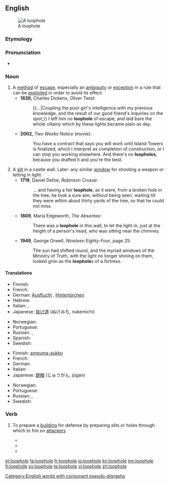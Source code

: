 ==English==
[[File:Caen chato meurtrière.jpg|thumb|A loophole]]

===Etymology===

{{compound|loop|hole}}

===Pronunciation===
* {{IPA|/ˈluːphəʊl/}}

===Noun===
{{en-noun}}

# A [[method]] of [[escape]], especially an [[ambiguity]] or [[exception]] in a rule that can be [[exploit]]ed in order to avoid its effect.
#*'''1839,''' Charles Dickens, ''Oliver Twist'':
#*:{{...|Coupling the poor girl's intelligence with my previous knowledge, and the result of our good friend's inquiries on the spot,}} I left him no '''loophole''' of escape, and laid bare the whole villainy which by these lights became plain as day.
#*'''2002,''' ''Two Weeks Notice'' (movie):
#*:You have a contract that says you will work until Island Towers is finalized, which I interpret as completion of construction, or I can stop you working elsewhere. And there's no '''loopholes''', because you drafted it and you're the best.
# A [[slit]] in a castle wall. Later: any similar [[window]] for shooting a weapon or letting in light.
#*'''1719''', Daniel Defoe, ''Robinson Crusoe'':
#*:... and having a fair '''loophole''', as it were, from a broken hole in the tree, he took a sure aim, without being seen, waiting till they were within about thirty yards of the tree, so that he could not miss.
#*'''1809''', Maria Edgeworth, ''The Absentee'':
#*:There was a '''loophole''' in this wall, to let the light in, just at the height of a person's head, who was sitting near the chimney.
#*'''1949''', George Orwell, ''Nineteen Eighty-Four'', page 25:
#*:The sun had shifted round, and the myriad windows of the Ministry of Truth, with the light no longer shining on them, looked grim as the '''loophole'''s of a fortress.

====Translations====
{{trans-top|method of escape}}
* Finnish: {{t-|fi|porsaanreikä}}
* French: {{t+|fr|échappatoire|f}}
* German: [[Ausflucht]] {{f}}, [[Hintertürchen]] {{n}}
* Hebrew: {{t|he|פרצה|tr=pirtsa}}
* Italian: {{t-|it|scappatoia|f}}, {{t+|it|cavillo|m}}
* Japanese: [[抜け道]] (ぬけみち, nukemichi)
{{trans-mid}}
* Norwegian: {{t|no|smutthull|n}}
* Portuguese: {{t+|pt|brecha}}
* Russian: {{t+|ru|лазейка|f|tr=laz'éjka}}, {{t+|ru|увёртка|f|tr=uv'órtka}}
* Spanish: {{t-|es|escapatoria|f}}
* Swedish: {{t+|sv|kryphål|n}}
{{trans-bottom}}

{{trans-top|slit in a castle wall}}
* Finnish: [[ampuma-aukko]]
* French: {{t+|fr|meurtrière|f}}
* German: {{t+|de|Schießscharte|f}}
* Italian: {{t+|it|feritoia|f}}
* Japanese: [[銃眼]] (じゅうがん, jūgan)
{{trans-mid}}
* Norwegian: {{t|no|skyteskår|n}}
* Portuguese: {{t+|pt|seteira|f}}
* Russian: {{t+|ru|амбразура|f|tr=ambrazúra}}, {{t+|ru|бойница|f|tr=bojníca}}
* Swedish: {{t|sv|skottglugg|c}}
{{trans-bottom}}

===Verb===
{{en-verb|loophol|ed}}

# {{military}} To prepare a [[building]] for defense by preparing slits or holes through which to fire on [[attacker]]s
#*{{quote-book|year=1896|author=Arthur Conan Doyle|title=The Exploits Of Brigadier Gerard|chapter=|edition=|url=http://www.gutenberg.org/etext/11247
|passage=The lower windows were barricaded, and the whole building '''loopholed''' for musketry fire. }}
#*{{quote-book|year=1907|author=A. E. W. Mason|title=The Broken Road|chapter=|edition=|url=http://www.gutenberg.org/etext/10755
|passage=The doors were barricaded, the shutters closed upon the windows and '''loopholed''', and provisions were brought in from the outhouses. }}
#*{{quote-book|year=1915|author=W. H. L. Watson|title=Adventures of a Despatch Rider|chapter=|edition=|url=http://www.gutenberg.org/etext/16868
|passage=The Germans were '''loopholing''' it for defence. }}
[[Category:English words with consonant pseudo-digraphs]]

[[et:loophole]]
[[fa:loophole]]
[[fr:loophole]]
[[io:loophole]]
[[kn:loophole]]
[[my:loophole]]
[[fi:loophole]]
[[sv:loophole]]
[[te:loophole]]
[[vi:loophole]]
[[zh:loophole]]